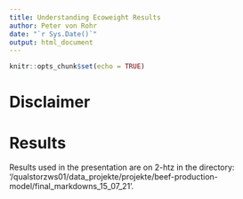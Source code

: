 ```yaml
---
title: Understanding Ecoweight Results
author: Peter von Rohr
date: "`r Sys.Date()`"
output: html_document
---
```


```r
knitr::opts_chunk$set(echo = TRUE)
```

# Disclaimer 


# Results
Results used in the presentation are on 2-htz in the directory: '/qualstorzws01/data_projekte/projekte/beef-production-model/final_markdowns_15_07_21'. 